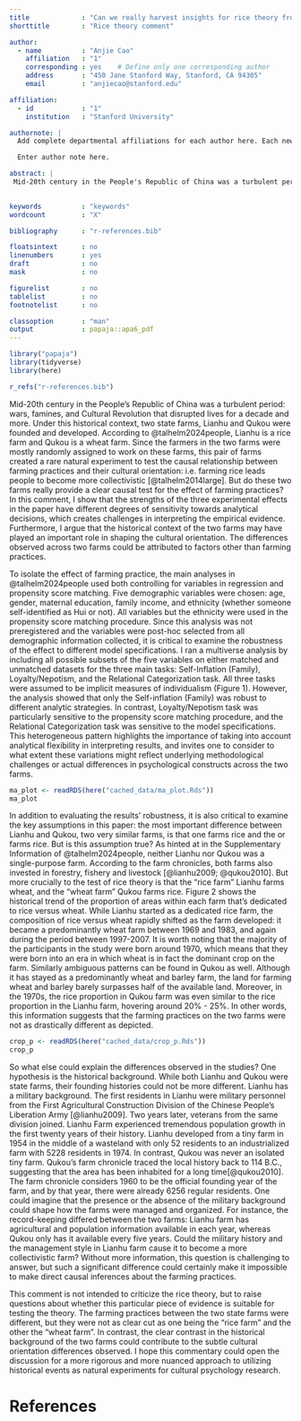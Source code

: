 ```yaml
---
title             : "Can we really harvest insights for rice theory from two state farms in China? "
shorttitle        : "Rice theory comment"

author: 
  - name          : "Anjie Cao"
    affiliation   : "1"
    corresponding : yes    # Define only one corresponding author
    address       : "450 Jane Stanford Way, Stanford, CA 94305"
    email         : "anjiecao@stanford.edu"

affiliation:
  - id            : "1"
    institution   : "Stanford University"

authornote: |
  Add complete departmental affiliations for each author here. Each new line herein must be indented, like this line.

  Enter author note here.

abstract: |
 Mid-20th century in the People's Republic of China was a turbulent period: wars, famines, and Cultural Revolution that disrupted lives for a decade and more. Under this historical context, two state farms, Lianhu and Qukou were founded and developed. According to Talheim & Dong (2024), Lianhu is a rice farm and Qukou is a wheat farm. Since the farmers in the two farms were mostly randomly assigned to work on these farms, this pair of farms created a rare natural experiment to test the causal relationship between farming practices and their cultural orientation: i.e. farming rice leads people to become more collectivistic (Talhelm et al., 2014). But do these two farms really provide a clear causal test for the effect of farming practices?  In this comment, I show that the strengths of the three experimental effects in the paper have different degrees of sensitivity towards analytical decisions, which creates challenges in interpreting the empirical evidence. Furthermore, I argue that the historical context of the two farms may have played an important role in shaping the cultural orientation. The differences observed across two farms could be attributed to factors other than farming practices. 

  
keywords          : "keywords"
wordcount         : "X"

bibliography      : "r-references.bib"

floatsintext      : no
linenumbers       : yes
draft             : no
mask              : no

figurelist        : no
tablelist         : no
footnotelist      : no

classoption       : "man"
output            : papaja::apa6_pdf
---
```


```r
library("papaja")
library(tidyverse)
library(here)

r_refs("r-references.bib")
```

Mid-20th century in the People's Republic of China was a turbulent period: wars, famines, and Cultural Revolution that disrupted lives for a decade and more. Under this historical context, two state farms, Lianhu and Qukou were founded and developed. According to @talhelm2024people, Lianhu is a rice farm and Qukou is a wheat farm. Since the farmers in the two farms were mostly randomly assigned to work on these farms, this pair of farms created a rare natural experiment to test the causal relationship between farming practices and their cultural orientation: i.e. farming rice leads people to become more collectivistic [@talhelm2014large]. But do these two farms really provide a clear causal test for the effect of farming practices?  In this comment, I show that the strengths of the three experimental effects in the paper have different degrees of sensitivity towards analytical decisions, which creates challenges in interpreting the empirical evidence. Furthermore, I argue that the historical context of the two farms may have played an important role in shaping the cultural orientation. The differences observed across two farms could be attributed to factors other than farming practices. 

To isolate the effect of farming practice, the main analyses in @talhelm2024people used both controlling for variables in regression and propensity score matching. Five demographic variables were chosen: age, gender, maternal education, family income, and ethnicity (whether someone self-identified as Hui or not). All variables but the ethnicity were used in the propensity score matching procedure. Since this analysis was not preregistered and the variables were post-hoc selected from all demographic information collected, it is critical to examine the robustness of the effect to different model specifications. I ran a multiverse analysis by including all possible subsets of the five variables on either matched and unmatched datasets for the three main tasks: Self-Inflation (Family), Loyalty/Nepotism, and the Relational Categorization task. All three tasks were assumed to be implicit measures of individualism (Figure 1). However, the analysis showed that only the Self-inflation (Family) was robust to different analytic strategies. In contrast, Loyalty/Nepotism task was particularly sensitive to the propensity score matching procedure, and the Relational Categorization task was sensitive to the model specifications. This heterogeneous pattern highlights the importance of taking into account analytical flexibility in interpreting results, and invites one to consider to what extent these variations might reflect underlying methodological challenges or actual differences in psychological constructs across the two farms. 

```r
ma_plot <- readRDS(here("cached_data/ma_plot.Rds"))
ma_plot
```


In addition to evaluating the results’ robustness, it is also critical to examine the key assumptions in this paper:  the most important difference between Lianhu and Qukou, two very similar farms, is that one farms rice and the or farms rice. But is this assumption true? As hinted at in the Supplementary Information of @talhelm2024people, neither Lianhu nor Qukou was a single-purpose farm. According to the farm chronicles, both farms also invested in forestry, fishery and livestock [@lianhu2009; @qukou2010]. But more crucially to the test of rice theory is that the “rice farm” Lianhu farms wheat, and the “wheat farm” Qukou farms rice. Figure 2 shows the historical trend of the proportion of areas within each farm that’s dedicated to rice versus wheat. While Lianhu started as a dedicated rice farm, the composition of rice versus wheat rapidly shifted as the farm developed: it became a predominantly wheat farm between 1969 and 1983, and again during the period between 1997-2007.  It is worth noting that the majority of the participants in the study were born around 1970, which means that they were born into an era in which wheat is in fact the dominant crop on the farm. Similarly ambiguous patterns can be found in Qukou as well. Although it has stayed as a predominantly wheat and barley farm, the land for farming wheat and barley barely surpasses half of the available land. Moreover, in the 1970s, the rice proportion in Qukou farm was even similar to the rice proportion in the Lianhu farm, hovering around 20% - 25%. In other words, this information suggests that the farming practices on the two farms were not as drastically different as depicted. 

```r
crop_p <- readRDS(here("cached_data/crop_p.Rds"))
crop_p
```


So what else could explain the differences observed in the studies? One hypothesis is the historical background. While both Lianhu and Qukou were state farms, their founding histories could not be more different. Lianhu has a military background. The first residents in Lianhu were military personnel from the First Agricultural Construction Division of the Chinese People's Liberation Army [@lianhu2009]. Two years later, veterans from the same division joined. Lianhu Farm experienced tremendous population growth in the first twenty years of their history. Lianhu developed from a tiny farm in 1954 in the middle of a wasteland with only 52 residents to an industrialized farm with 5228 residents in 1974. In contrast, Qukou was never an isolated tiny farm.  Qukou’s farm chronicle traced the local history back to 114 B.C., suggesting that the area has been inhabited for a long time[@qukou2010]. The farm chronicle considers 1960 to be the official founding year of the farm, and by that year, there were already 6256 regular residents. One could imagine that the presence or the absence of the military background could shape how the farms were managed and organized. For instance, the record-keeping differed between the two farms: Lianhu farm has agricultural and population information available in each year, whereas Qukou only has it available every five years. Could the military history and the management style in Lianhu farm cause it to become a more collectivistic farm? Without more information, this question is challenging to answer, but such a significant difference could certainly make it impossible to make direct causal inferences about the farming practices. 

This comment is not intended to criticize the rice theory, but to raise questions about whether this particular piece of evidence is suitable for testing the theory. The farming practices between the two state farms were different, but they were not as clear cut as one being the “rice farm” and the other the “wheat farm”. In contrast, the clear contrast in the historical background of the two farms could contribute to the subtle cultural orientation differences observed. I hope this commentary could open the discussion for a more rigorous and more nuanced approach to  utilizing historical events as natural experiments for cultural psychology research. 



\newpage

# References

::: {#refs custom-style="Bibliography"}
:::
